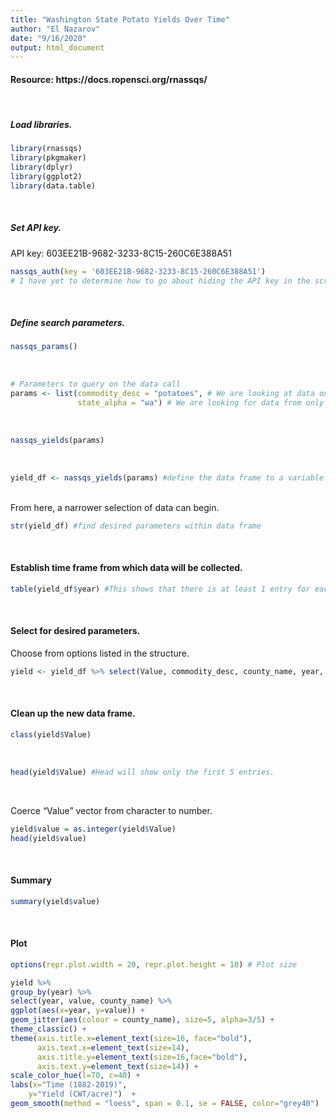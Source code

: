 ```yaml
---
title: "Washington State Potato Yields Over Time"
author: "El Nazarov"
date: "9/16/2020"
output: html_document
---
```


  

#### Resource: https://docs.ropensci.org/rnassqs/  
</br>  

##### Load libraries.  
```r
library(rnassqs)
library(pkgmaker)
library(dplyr)
library(ggplot2)
library(data.table)
```  
</br>  

##### Set API key. 
API key: 603EE21B-9682-3233-8C15-260C6E388A51
```r
nassqs_auth(key = '603EE21B-9682-3233-8C15-260C6E388A51')
# I have yet to determine how to go about hiding the API key in the script itself.
```
</br>  

##### Define search parameters.
```r
nassqs_params()
```
</br>

```r
# Parameters to query on the data call
params <- list(commodity_desc = "potatoes", # We are looking at data on potatoes
               state_alpha = "wa") # We are looking for data from only Washington State
```
</br>

```r
nassqs_yields(params) 
```
</br>

```r
yield_df <- nassqs_yields(params) #define the data frame to a variable
```
</br>
From here, a narrower selection of data can begin. 
```r
str(yield_df) #find desired parameters within data frame
```
</br>

#### Establish time frame from which data will be collected.
```r
table(yield_df$year) #This shows that there is at least 1 entry for each year the data is available, 1882-2019.
```
</br>

#### Select for desired parameters.  
Choose from options listed in the structure.
```r
yield <- yield_df %>% select(Value, commodity_desc, county_name, year, state_alpha, unit_desc, statisticcat_desc) 
```
</br>

#### Clean up the new data frame.
```r
class(yield$Value)
```
</br>

```r
head(yield$Value) #Head will show only the first 5 entries.
```
</br>

Coerce "Value" vector from character to number.
```r
yield$value = as.integer(yield$Value) 
head(yield$value)
```
</br>

#### Summary
```r
summary(yield$value)
```
</br>

#### Plot
```r
options(repr.plot.width = 20, repr.plot.height = 10) # Plot size

yield %>%
group_by(year) %>%
select(year, value, county_name) %>%
ggplot(aes(x=year, y=value)) +
geom_jitter(aes(colour = county_name), size=5, alpha=3/5) +
theme_classic() + 
theme(axis.title.x=element_text(size=16, face="bold"),
      axis.text.x=element_text(size=14),
      axis.title.y=element_text(size=16,face="bold"),
      axis.text.y=element_text(size=14)) +
scale_color_hue(l=70, c=40) +
labs(x="Time (1882-2019)",
    y="Yield (CWT/acre)")  +
geom_smooth(method = "loess", span = 0.1, se = FALSE, color="grey40")
```